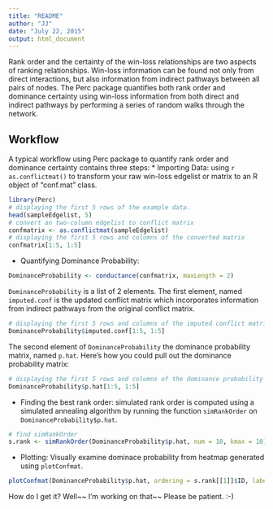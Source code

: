 ```yaml
---
title: "README"
author: "JJ"
date: "July 22, 2015"
output: html_document
---
```


Rank order and the certainty of the win-loss relationships are two aspects of ranking relationships. Win-loss information can be found not only from direct interactions, but also information from indirect pathways between all pairs of nodes. The Perc package quantifies both rank order and dominance certainty using win-loss information from both direct and indirect pathways by performing a series of random walks through the network. 


## Workflow
A typical workflow using Perc package to quantify rank order and dominance certainty contains three steps: 
* Importing Data: using `r as.conflictmat()` to transform your raw win-loss edgelist or matrix to an R object of "conf.mat" class.

```r
library(Perc)
# displaying the first 5 rows of the example data.
head(sampleEdgelist, 5)
# convert an two-column edgelist to conflict matrix
confmatrix <- as.conflictmat(sampleEdgelist)
# displaying the first 5 rows and columns of the converted matrix
confmatrix[1:5, 1:5]
```

* Quantifying Dominance Probability: 
```r
DominanceProbability <- conductance(confmatrix, maxLength = 2)
```

`DominanceProbability` is a list of 2 elements. The first element, named `imputed.conf` is the updated conflict matrix which incorporates information from indirect pathways from the original conflict matrix. 

```r
# displaying the first 5 rows and columns of the imputed conflict matrix
DominanceProbability$imputed.conf[1:5, 1:5]
```

The second element of `DominanceProbability` the dominance probability matrix, named `p.hat`. Here's how you could pull out the dominance probability matrix:

```r
# displaying the first 5 rows and columns of the dominance probability matrix
DominanceProbability$p.hat[1:5, 1:5]
```

* Finding the best rank order: simulated rank order is computed using a simulated annealing algorithm by running the function `simRankOrder` on `DominanceProbability$p.hat`. 

```r
# find simRankOrder
s.rank <- simRankOrder(DominanceProbability$p.hat, num = 10, kmax = 10)
```

* Plotting: Visually examine dominace probability from heatmap generated using `plotConfmat`.

```r
plotConfmat(DominanceProbability$p.hat, ordering = s.rank[[1]]$ID, labels = TRUE)
```

How do I get it?
Well~~ I'm working on that~~ Please be patient. :-)